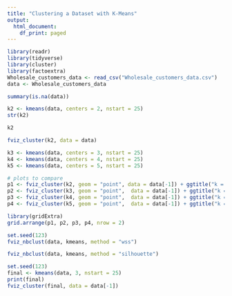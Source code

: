 ---
title: "Clustering a Dataset with K-Means"
output:
  html_document:
    df_print: paged
---
 

```{r}
library(readr)
library(tidyverse)
library(cluster)
library(factoextra)
Wholesale_customers_data <- read_csv("Wholesale_customers_data.csv")
data <- Wholesale_customers_data
```

```{r}
summary(is.na(data))
```


```{r}
k2 <- kmeans(data, centers = 2, nstart = 25)
str(k2)
```

```{r}
k2
```

```{r}
fviz_cluster(k2, data = data)
```

```{r}
k3 <- kmeans(data, centers = 3, nstart = 25)
k4 <- kmeans(data, centers = 4, nstart = 25)
k5 <- kmeans(data, centers = 5, nstart = 25)

# plots to compare
p1 <- fviz_cluster(k2, geom = "point", data = data[-1]) + ggtitle("k = 2")
p2 <- fviz_cluster(k3, geom = "point",  data = data[-1]) + ggtitle("k = 3")
p3 <- fviz_cluster(k4, geom = "point",  data = data[-1]) + ggtitle("k = 4")
p4 <- fviz_cluster(k5, geom = "point",  data = data[-1]) + ggtitle("k = 5")

library(gridExtra)
grid.arrange(p1, p2, p3, p4, nrow = 2)
```

```{r}
set.seed(123)
fviz_nbclust(data, kmeans, method = "wss")
```

```{r}
fviz_nbclust(data, kmeans, method = "silhouette")
```

```{r}
set.seed(123)
final <- kmeans(data, 3, nstart = 25)
print(final)
fviz_cluster(final, data = data[-1])
```

